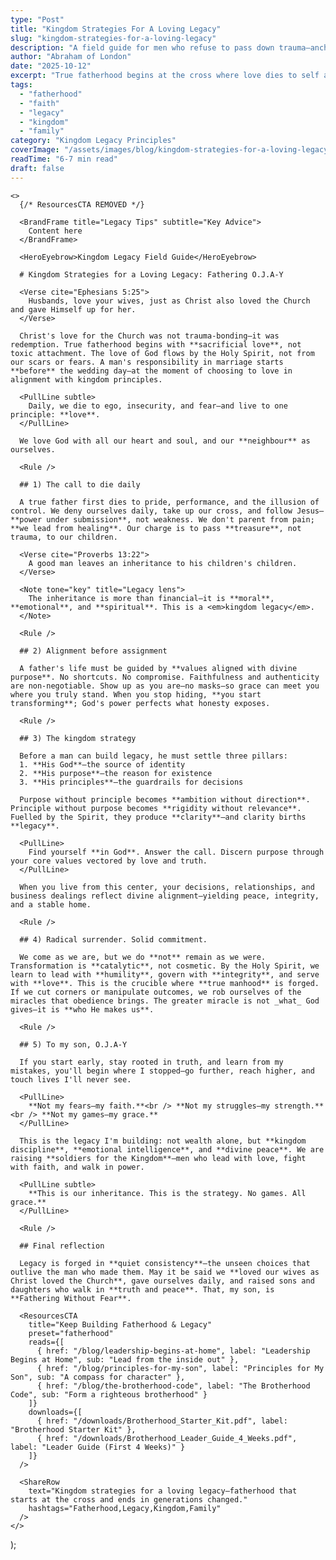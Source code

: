 ```yaml
---
type: "Post"
title: "Kingdom Strategies For A Loving Legacy"
slug: "kingdom-strategies-for-a-loving-legacy"
description: "A field guide for men who refuse to pass down trauma—anchoring fatherhood in the cross, covenant love, and disciplined legacy."
author: "Abraham of London"
date: "2025-10-12"
excerpt: "True fatherhood begins at the cross where love dies to self and lives for legacy. A blueprint for men choosing kingdom inheritance over generational trauma."
tags:
  - "fatherhood"
  - "faith"
  - "legacy"
  - "kingdom"
  - "family"
category: "Kingdom Legacy Principles"
coverImage: "/assets/images/blog/kingdom-strategies-for-a-loving-legacy.jpg"
readTime: "6-7 min read"
draft: false
---
```


    <>
      {/* ResourcesCTA REMOVED */}
      
      <BrandFrame title="Legacy Tips" subtitle="Key Advice">
        Content here
      </BrandFrame>

      <HeroEyebrow>Kingdom Legacy Field Guide</HeroEyebrow>

      # Kingdom Strategies for a Loving Legacy: Fathering O.J.A-Y

      <Verse cite="Ephesians 5:25">
        Husbands, love your wives, just as Christ also loved the Church and gave Himself up for her.
      </Verse>

      Christ's love for the Church was not trauma-bonding—it was redemption. True fatherhood begins with **sacrificial love**, not toxic attachment. The love of God flows by the Holy Spirit, not from our scars or fears. A man's responsibility in marriage starts **before** the wedding day—at the moment of choosing to love in alignment with kingdom principles.

      <PullLine subtle>
        Daily, we die to ego, insecurity, and fear—and live to one principle: **love**.
      </PullLine>

      We love God with all our heart and soul, and our **neighbour** as ourselves.

      <Rule />

      ## 1) The call to die daily

      A true father first dies to pride, performance, and the illusion of control. We deny ourselves daily, take up our cross, and follow Jesus—**power under submission**, not weakness. We don't parent from pain; **we lead from healing**. Our charge is to pass **treasure**, not trauma, to our children.

      <Verse cite="Proverbs 13:22">
        A good man leaves an inheritance to his children's children.
      </Verse>

      <Note tone="key" title="Legacy lens">
        The inheritance is more than financial—it is **moral**, **emotional**, and **spiritual**. This is a <em>kingdom legacy</em>.
      </Note>

      <Rule />

      ## 2) Alignment before assignment

      A father's life must be guided by **values aligned with divine purpose**. No shortcuts. No compromise. Faithfulness and authenticity are non-negotiable. Show up as you are—no masks—so grace can meet you where you truly stand. When you stop hiding, **you start transforming**; God's power perfects what honesty exposes.

      <Rule />

      ## 3) The kingdom strategy

      Before a man can build legacy, he must settle three pillars:
      1. **His God**—the source of identity
      2. **His purpose**—the reason for existence
      3. **His principles**—the guardrails for decisions

      Purpose without principle becomes **ambition without direction**. Principle without purpose becomes **rigidity without relevance**. Fuelled by the Spirit, they produce **clarity**—and clarity births **legacy**.

      <PullLine>
        Find yourself **in God**. Answer the call. Discern purpose through your core values vectored by love and truth.
      </PullLine>

      When you live from this center, your decisions, relationships, and business dealings reflect divine alignment—yielding peace, integrity, and a stable home.

      <Rule />

      ## 4) Radical surrender. Solid commitment.

      We come as we are, but we do **not** remain as we were. Transformation is **catalytic**, not cosmetic. By the Holy Spirit, we learn to lead with **humility**, govern with **integrity**, and serve with **love**. This is the crucible where **true manhood** is forged. If we cut corners or manipulate outcomes, we rob ourselves of the miracles that obedience brings. The greater miracle is not _what_ God gives—it is **who He makes us**.

      <Rule />

      ## 5) To my son, O.J.A-Y

      If you start early, stay rooted in truth, and learn from my mistakes, you'll begin where I stopped—go further, reach higher, and touch lives I'll never see.

      <PullLine>
        **Not my fears—my faith.**<br /> **Not my struggles—my strength.**<br /> **Not my games—my grace.**
      </PullLine>

      This is the legacy I'm building: not wealth alone, but **kingdom discipline**, **emotional intelligence**, and **divine peace**. We are raising **soldiers for the Kingdom**—men who lead with love, fight with faith, and walk in power.

      <PullLine subtle>
        **This is our inheritance. This is the strategy. No games. All grace.**
      </PullLine>

      <Rule />

      ## Final reflection

      Legacy is forged in **quiet consistency**—the unseen choices that outlive the man who made them. May it be said we **loved our wives as Christ loved the Church**, gave ourselves daily, and raised sons and daughters who walk in **truth and peace**. That, my son, is **Fathering Without Fear**.

      <ResourcesCTA
        title="Keep Building Fatherhood & Legacy"
        preset="fatherhood"
        reads={[
          { href: "/blog/leadership-begins-at-home", label: "Leadership Begins at Home", sub: "Lead from the inside out" },
          { href: "/blog/principles-for-my-son", label: "Principles for My Son", sub: "A compass for character" },
          { href: "/blog/the-brotherhood-code", label: "The Brotherhood Code", sub: "Form a righteous brotherhood" }
        ]}
        downloads={[
          { href: "/downloads/Brotherhood_Starter_Kit.pdf", label: "Brotherhood Starter Kit" },
          { href: "/downloads/Brotherhood_Leader_Guide_4_Weeks.pdf", label: "Leader Guide (First 4 Weeks)" }
        ]}
      />
      
      <ShareRow
        text="Kingdom strategies for a loving legacy—fatherhood that starts at the cross and ends in generations changed."
        hashtags="Fatherhood,Legacy,Kingdom,Family"
      />
    </>
  );


